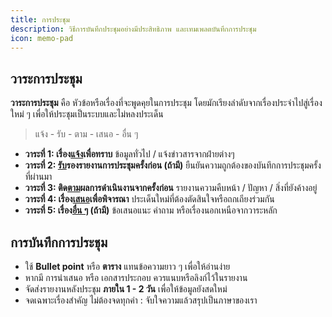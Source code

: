 ```yaml
---
title: การประชุม
description: วิธีการบันทึกประชุมอย่างมีประสิทธิภาพ และเทมเพลตบันทึกการประชุม
icon: memo-pad
---
```


<Card
  title="เทมเพลตบันทึกการประชุม"
  icon="file-vector"
  href="https://docs.google.com/document/d/1U2eE-ffoIYJuPsP05-tj6fDu2YMMmhqRKOC17fJ4kTo/edit?usp=sharing"
/>

## วาระการประชุม

**วาระการประชุม** คือ หัวข้อหรือเรื่องที่จะพูดคุยในการประชุม โดยมักเรียงลำดับจากเรื่องประจำไปสู่เรื่องใหม่ ๆ เพื่อให้ประชุมเป็นระบบและไม่หลงประเด็น

> แจ้ง - รับ - ตาม - เสนอ - อื่น ๆ

- **วาระที่ 1: เรื่อง<u>แจ้ง</u>เพื่อทราบ**
  ข้อมูลทั่วไป / แจ้งข่าวสารจากฝ่ายต่างๆ
- **วาระที่ 2: <u>รับ</u>รองรายงานการประชุมครั้งก่อน (ถ้ามี)**
  ยืนยันความถูกต้องของบันทึกการประชุมครั้งที่ผ่านมา
- **วาระที่ 3: ติด<u>ตาม</u>ผลการดำเนินงานจากครั้งก่อน**
  รายงานความคืบหน้า / ปัญหา / สิ่งที่ยังค้างอยู่
- **วาระที่ 4: เรื่อง<u>เสนอ</u>เพื่อพิจารณา**
  ประเด็นใหม่ที่ต้องตัดสินใจหรือถกเถียงร่วมกัน
- **วาระที่ 5: เรื่อง<u>อื่น ๆ</u> (ถ้ามี)**
  ข้อเสนอแนะ คำถาม หรือเรื่องนอกเหนือจากวาระหลัก

## การบันทึกการประชุม

- ใช้ **Bullet point** หรือ **ตาราง** แทนข้อความยาว ๆ เพื่อให้อ่านง่าย
- หากมี การนำเสนอ หรือ เอกสารประกอบ ควรแนบหรือลิงก์ไว้ในรายงาน
- จัดส่งรายงานหลังประชุม **ภายใน 1 - 2 วัน** เพื่อให้ข้อมูลยังสดใหม่
- จดเฉพาะเรื่องสำคัญ ไม่ต้องจดทุกคำ : จับใจความแล้วสรุปเป็นภาษาของเรา
